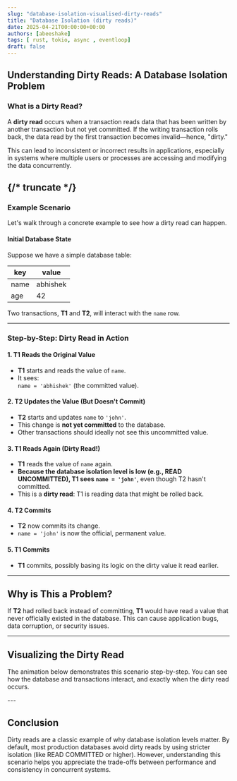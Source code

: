 ```yaml
---
slug: "database-isolation-visualised-dirty-reads"
title: "Database Isolation (dirty reads)"
date: 2025-04-21T00:00:00+00:00
authors: [abeeshake] 
tags: [ rust, tokio, async , eventloop]
draft: false
---
```




<TOCInline toc={toc} />


## Understanding Dirty Reads: A Database Isolation Problem

### What is a Dirty Read?

A **dirty read** occurs when a transaction reads data that has been written by another transaction but not yet committed. If the writing transaction rolls back, the data read by the first transaction becomes invalid—hence, "dirty."

This can lead to inconsistent or incorrect results in applications, especially in systems where multiple users or processes are accessing and modifying the data concurrently.

{/* truncate */}
---

### Example Scenario

Let's walk through a concrete example to see how a dirty read can happen.

#### Initial Database State

Suppose we have a simple database table:

| key  | value    |
| ---- | -------- |
| name | abhishek |
| age  | 42       |

Two transactions, **T1** and **T2**, will interact with the `name` row.

---

### Step-by-Step: Dirty Read in Action

#### 1. T1 Reads the Original Value

- **T1** starts and reads the value of `name`.
- It sees:  
  `name = 'abhishek'` (the committed value).

#### 2. T2 Updates the Value (But Doesn't Commit)

- **T2** starts and updates `name` to `'john'`.
- This change is **not yet committed** to the database.
- Other transactions should ideally not see this uncommitted value.

#### 3. T1 Reads Again (Dirty Read!)

- **T1** reads the value of `name` again.
- **Because the database isolation level is low (e.g., READ UNCOMMITTED), T1 sees `name = 'john'`**, even though T2 hasn't committed.
- This is a **dirty read**: T1 is reading data that might be rolled back.

#### 4. T2 Commits

- **T2** now commits its change.
- `name = 'john'` is now the official, permanent value.

#### 5. T1 Commits

- **T1** commits, possibly basing its logic on the dirty value it read earlier.

---

## Why is This a Problem?

If **T2** had rolled back instead of committing, **T1** would have read a value that never officially existed in the database. This can cause application bugs, data corruption, or security issues.

---

## Visualizing the Dirty Read

The animation below demonstrates this scenario step-by-step. You can see how the database and transactions interact, and exactly when the dirty read occurs.

<DirtyReadsTimeline />
---

## Conclusion

Dirty reads are a classic example of why database isolation levels matter. By default, most production databases avoid dirty reads by using stricter isolation (like READ COMMITTED or higher). However, understanding this scenario helps you appreciate the trade-offs between performance and consistency in concurrent systems.
 